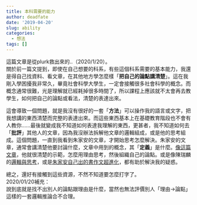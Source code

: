 ```yaml
---
title: 本科需要的能力
author: deadfate
date: '2019-04-20'
slug: ability
categories:
  - 想法
tags: []
---
```

這篇文章是從plurk救出來的..（2020/1/20）。<br>
關於前一篇文提到，即使在自己想要的科系，有些這個科系需要的基本能力，我還是得自己找資料、看文章，在其他地方學怎麼樣「**把自己的論點講清楚**」。這在我剛入學困擾我非常久，畢竟社會科學大學生，一定會接觸很多社會科學的概念。而概念通常很難，光是理解就已經耗掉很多時間了，所以課程上應該就不太會再去教學生，如何把自己的論點或看法，清楚的表達出來。  

這會導致一個問題，就是我沒有很好的一套「**方法**」可以操作我的語言或文字，把我想講的東西清楚而完整的表達出來。而這些東西基本上在基礎教育階段也不會有人教你......最後就變成我不知道如何表達我理解的東西，更甚者，我不知道如何去「**批評**」其他人的文章，因為我沒辦法拆解他文章的邏輯組成，或是他的思考組成。這個問題，一直到我看到朱家安的文章，才開始思考怎麼解決。朱家安的文章，通常會講清楚他要討論什麼，文章中用到的概念，其「**定義**」是什麼。[像這篇文章](https://opinion.udn.com/opinion/story/6068/1260232)，他就很清楚的示範，怎麼用理由思考，然後組織自己的論點。或是像陳瑞麟的[邏輯與思考](https://www.books.com.tw/products/0010471280)，或是[朱家安自己出的書作文超進化](https://www.books.com.tw/products/0010813963)，都有助於解決我的疑惑。  

總之，還好有接觸到這些資源，不然不知道要怎麼打字了。<br>
2020/01/20補充：  
說到底就是找不出別人的論點跟理由是什麼，當然也無法評價別人「理由→論點」這樣的一套邏輯推論合不合理。